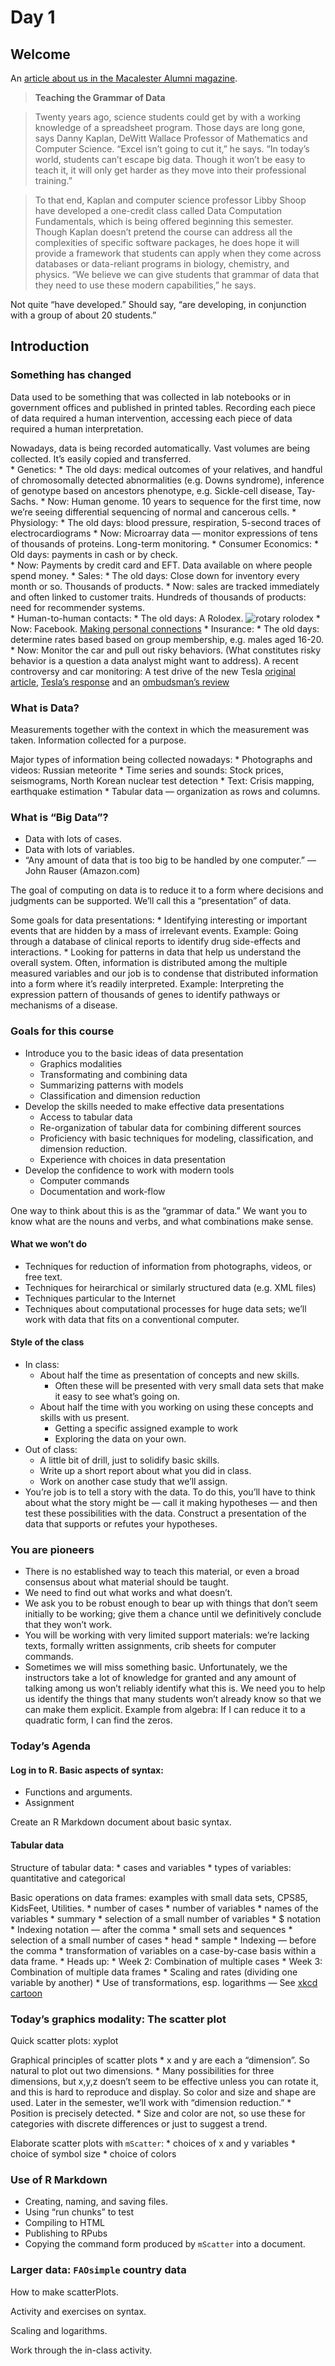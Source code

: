 Day 1
=====================

## Welcome

An [article about us in the Macalester Alumni magazine](http://www.macalester.edu/news/2013/01/why-big-data-is-a-big-deal).

> **Teaching the Grammar of Data**

> Twenty years ago, science students could get by with a working knowledge of a spreadsheet program. Those days are long gone, says Danny Kaplan, DeWitt Wallace Professor of Mathematics and Computer Science. “Excel isn’t going to cut it,” he says. “In today’s world, students can’t escape big data. Though it won’t be easy to teach it, it will only get harder as they move into their professional training.”

> To that end, Kaplan and computer science professor Libby Shoop have developed a one-credit class called Data Computation Fundamentals, which is being offered beginning this semester. Though Kaplan doesn’t pretend the course can address all the complexities of specific software packages, he does hope it will provide a framework that students can apply when they come across databases or data-reliant programs in biology, chemistry, and physics. “We believe we can give students that grammar of data that they need to use these modern capabilities,” he says.

Not quite "have developed."  Should say, "are developing, in conjunction with a group of about 20 students."

## Introduction

### Something has changed

Data used to be something that was collected in lab notebooks or in government offices and published in printed tables.  Recording each piece of data required a human intervention, accessing each piece of data required a human interpretation.  

Nowadays, data is being recorded automatically. Vast volumes are being collected. It's easily copied and transferred.  
* Genetics:
    * The old days: medical outcomes of your relatives, and handful of chromosomally detected abnormalities (e.g. Downs syndrome), inference of genotype based on ancestors phenotype, e.g. Sickle-cell disease, Tay-Sachs. 
    * Now: Human genome.  10 years to sequence for the first time, now we're seeing differential sequencing of normal and cancerous cells.
* Physiology:
    * The old days: blood pressure, respiration, 5-second traces of electrocardiograms
    * Now: Microarray data --- monitor expressions of tens of thousands of proteins.  Long-term monitoring.
* Consumer Economics:
    * Old days: payments in cash or by check.  
    * Now: Payments by credit card and EFT.  Data available on where people spend money.
* Sales:
    * The old days: Close down for inventory every month or so.  Thousands of products.
    * Now: sales are tracked immediately and often linked to customer traits.  Hundreds of thousands of products: need for recommender systems.  
* Human-to-human contacts:
    * The old days: A Rolodex. ![rotary rolodex](sub_67236.jpg)
    * Now: Facebook. [Making personal connections](http://dealbook.nytimes.com/2013/02/11/a-database-of-names-and-how-they-connect/)
* Insurance:
    * The old days: determine rates based based on group membership, e.g. males aged 16-20.
    * Now: Monitor the car and pull out risky behaviors.  (What constitutes risky behavior is a question a data analyst might want to address).  A recent controversy and car monitoring: A test drive of the new Tesla [original article](http://www.nytimes.com/2013/02/10/automobiles/stalled-on-the-ev-highway.html), [Tesla's response](http://www.teslamotors.com/blog/most-peculiar-test-drive) and an [ombudsman's review](http://publiceditor.blogs.nytimes.com/2013/02/18/problems-with-precision-and-judgment-but-not-integrity-in-tesla-test/?hp)

### What is Data?

Measurements together with the context in which the measurement was taken.
Information collected for a purpose.

Major types of information being collected nowadays:
* Photographs and videos: Russian meteorite
* Time series and sounds: Stock prices, seismograms, North Korean nuclear test detection
* Text: Crisis mapping, earthquake estimation
* Tabular data --- organization as rows and columns.

### What is "Big Data"?

* Data with lots of cases.
* Data with lots of variables.
* "Any amount of data that is too big to be handled by one computer." --- John Rauser (Amazon.com)

The goal of computing on data is to reduce it to a form where decisions and judgments can be supported.  We'll call this a "presentation" of data.

Some goals for data presentations:
* Identifying interesting or important events that are hidden by a mass of irrelevant events.  Example: Going through a database of clinical reports to identify drug side-effects and interactions.
* Looking for patterns in data that help us understand the overall system.  Often, information is distributed among the multiple measured variables and our job is to condense that distributed information into a form where it's readily interpreted. Example: Interpreting the expression pattern of thousands of genes to identify pathways or mechanisms of a disease.

### Goals for this course

* Introduce you to the basic ideas of data presentation
    * Graphics modalities
    * Transformating and combining data
    * Summarizing patterns with models 
    * Classification and dimension reduction
* Develop the skills needed to make effective data presentations
    * Access to tabular data
    * Re-organization of tabular data for combining different sources
    * Proficiency with basic techniques for modeling, classification, and dimension reduction.
    * Experience with choices in data presentation
* Develop the confidence to work with modern tools
    * Computer commands
    * Documentation and work-flow
    
One way to think about this is as the "grammar of data."  We want you to know what are the nouns and verbs, and what combinations make sense.
    
#### What we won't do

* Techniques for reduction of information from photographs, videos, or free text.
* Techniques for heirarchical or similarly structured data (e.g. XML files)
* Techniques particular to the Internet
* Techniques about computational processes for huge data sets; we'll work with data that fits on a conventional computer.

#### Style of the class

* In class:
    * About half the time as presentation of concepts and new skills.  
        * Often these will be presented with very small data sets that make it easy to see what's going on.
    * About half the time with you working on using these concepts and skills with us present.
        * Getting a specific assigned example to work
        * Exploring the data on your own.
* Out of class:
    * A little bit of drill, just to solidify basic skills.
    * Write up a short report about what you did in class.
    * Work on another case study that we'll assign.
* You're job is to tell a story with the data.  To do this, you'll have to think about what the story might be --- call it making hypotheses --- and then test these possibilities with the data.  Construct a presentation of the data that supports or refutes your hypotheses.

### You are pioneers

* There is no established way to teach this material, or even a broad consensus about what material should be taught.
* We need to find out what works and what doesn't.
* We ask you to be robust enough to bear up with things that don't seem initially to be working; give them a chance until we definitively conclude that they won't work.
* You will be working with very limited support materials: we're lacking texts, formally written assignments, crib sheets for computer commands.
* Sometimes we will miss something basic.  Unfortunately, we the instructors take a lot of knowledge for granted and any amount of talking among us won't reliably identify what this is.  We need you to help us identify the things that many students won't already know so that we can make them explicit.  Example from algebra: If I can reduce it to a quadratic form, I can find the zeros.

### Today's Agenda

#### Log in to R.  Basic aspects of syntax:
* Functions and arguments.
* Assignment

Create an R Markdown document about basic syntax.

#### Tabular data

Structure of tabular data: 
* cases and variables
* types of variables: quantitative and categorical

Basic operations on data frames: examples with small data sets, CPS85, KidsFeet, Utilities.
* number of cases
* number of variables
* names of the variables
* summary
* selection of a small number of variables
    * $ notation
    * Indexing notation --- after the comma
    * small sets and sequences
* selection of a small number of cases
    * head
    * sample
    * Indexing --- before the comma
* transformation of variables on a case-by-case basis within a data frame.
    * Heads up:
        * Week 2: Combination of multiple cases
        * Week 3: Combination of multiple data frames
    * Scaling and rates (dividing one variable by another)
    * Use of transformations, esp. logarithms --- See [xkcd cartoon](<http://xkcd.com/1162/)

### Today's graphics modality: The scatter plot

Quick scatter plots: xyplot

Graphical principles of scatter plots
* x and y are each a "dimension".  So natural to plot out two dimensions.
* Many possibilities for three dimensions, but x,y,z doesn't seem to be effective unless you can rotate it, and this is hard to reproduce and display.  So color and size and shape are used.  Later in the semester, we'll work with "dimension reduction."
* Position is precisely detected.
* Size and color are not, so use these for categories with discrete differences or just to suggest a trend.

Elaborate scatter plots with `mScatter`: 
* choices of x and y variables
* choice of symbol size
* choice of colors

### Use of R Markdown

* Creating, naming, and saving files.
* Using "run chunks" to test
* Compiling to HTML
* Publishing to RPubs
* Copying the command form produced by `mScatter` into a document.

### Larger data: `FAOsimple` country data

How to make scatterPlots.

Activity and exercises on syntax.

Scaling and logarithms.

Work through the in-class activity.


